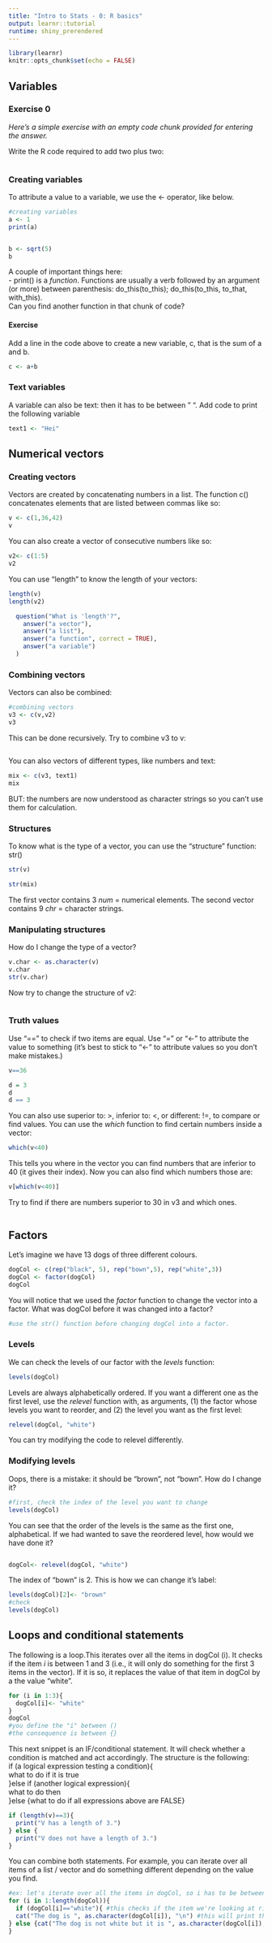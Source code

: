 ---
title: "Intro to Stats - 0: R basics"
output: learnr::tutorial
runtime: shiny_prerendered
---

```{r setup, include=FALSE}
library(learnr)
knitr::opts_chunk$set(echo = FALSE)
```


## Variables
### Exercise 0 

*Here's a simple exercise with an empty code chunk provided for entering the answer.*

Write the R code required to add two plus two:

```{r two-plus-two, exercise=TRUE}

```

### Creating variables
To attribute a value to a variable, we use the <- operator, like below.  


```{r variables, exercise=TRUE, exercise.eval=TRUE}
#creating variables
a <- 1
print(a)


b <- sqrt(5)
b


```

A couple of important things here:  
- print() is a *function*. Functions are usually a verb followed by an argument (or more) between parenthesis: do_this(to_this); do_this(to_this, to_that, with_this).  
Can you find another function in that chunk of code?   

#### Exercise 
Add a line in the code above to create a new variable, c, that is the sum of a and b.

```{r variables-hint}

c <- a+b
```

### Text variables
A variable can also be text: then it has to be between " ". Add code to print the following variable 
```{r hei, exercise=TRUE, exercise.eval=TRUE}
text1 <- "Hei"


```

## Numerical vectors
### Creating vectors
Vectors are created by concatenating numbers in a list. The function c() concatenates elements that are listed between commas like so:
```{r vector, echo = TRUE}
v <- c(1,36,42)
v
```

You can also create a vector of consecutive numbers like so:

```{r vector2, echo=TRUE}
v2<- c(1:5)
v2
```

You can use "length" to know the length of your vectors:
```{r length, exercise=TRUE}
length(v)
length(v2)
```

```{r question1}
  question("What is 'length'?",
    answer("a vector"),
    answer("a list"),
    answer("a function", correct = TRUE),
    answer("a variable")
  )
```

### Combining vectors
Vectors can also be combined:

```{r combining-vectors, exercise=TRUE, exercise.eval=TRUE}
#combining vectors
v3 <- c(v,v2)
v3
```

This can be done recursively. Try to combine v3 to v:
```{r combining-vectors-2, exercise=TRUE}

```

You can also vectors of different types, like numbers and text:

```{r mixed-vector, exercise=TRUE, exercise.eval=TRUE}
mix <- c(v3, text1)
mix
```


BUT: the numbers are now understood as character strings so you can't use them for calculation. 

### Structures
To know what is the type of a vector, you can use the "structure" function: str()
```{r str, exercise=TRUE}
str(v)

str(mix)
```
The first vector contains 3 _num_ = numerical elements. The second vector contains 9 _chr_ = character strings.  

### Manipulating structures
How do I change the type of a vector?
```{r str-manip, echo=TRUE}
v.char <- as.character(v)
v.char
str(v.char)
```

Now try to change the structure of v2:
```{r str-manip-ex, exercise=TRUE}

```

### Truth values
Use "==" to check if two items are equal. Use "=" or "<-" to attribute the value to something (it's best to stick to "<-" to attribute values so you don't make mistakes.)

```{r equals, echo=TRUE}
v==36
```

```{r equal-demo, echo=TRUE}
d = 3
d
d == 3
```

You can also use superior to: >, inferior to: <, or different: !=, to compare or find values. You can use the *which* function to find certain numbers inside a vector:
```{r which, echo=TRUE}
which(v<40)
```
This tells you where in the vector you can find numbers that are inferior to 40 (it gives their index). Now you can also find which numbers those are:

```{r which2, echo=TRUE}
v[which(v<40)]
```

Try to find if there are numbers superior to 30 in v3 and which ones.
```{r which-exo, exercise=TRUE, exercise.lines=3}

```

## Factors
Let's imagine we have 13 dogs of three different colours.
```{r factor-creation, exercise=TRUE, exercise.eval=TRUE}
dogCol <- c(rep("black", 5), rep("bown",5), rep("white",3))
dogCol <- factor(dogCol)
dogCol
```
You will notice that we used the *factor* function to change the vector into a factor. What was dogCol before it was changed into a factor?

```{r factor-creation-hint}
#use the str() function before changing dogCol into a factor.
```

### Levels
We can check the levels of our factor with the *levels* function:

```{r levels, exercise=TRUE}
levels(dogCol)
```

Levels are always alphabetically ordered. If you want a different one as the first level, use the *relevel* function with, as arguments, (1) the factor whose levels you want to reorder, and (2) the level you want as the first level:

```{r relevel, exercise=TRUE}
relevel(dogCol, "white")
```

You can try modifying the code to relevel differently.

### Modifying levels

Oops, there is a mistake: it should be "brown", not "bown". How do I change it?
```{r check-level, exercise=TRUE}
#first, check the index of the level you want to change
levels(dogCol)
```
You can see that the order of the levels is the same as the first one, alphabetical. If we had wanted to save the reordered level, how would we have done it?

```{r save-relevel, exercise=TRUE}

```


```{r save-relevel-hint}
dogCol<- relevel(dogCol, "white")
```

The index of "bown" is 2. This is how we can change it's label:

```{r relabel, exercise=TRUE}
levels(dogCol)[2]<- "brown"
#check
levels(dogCol)
```


## Loops and conditional statements

The following is a loop.This iterates over all the items in dogCol (i). It checks if the item *i* is between 1 and 3 (i.e., it will only do something for the first 3 items in the vector). If it is so, it replaces the value of that item in dogCol by a the value "white".
```{r loop, exercise=TRUE, exercise.eval=TRUE}
for (i in 1:3){
  dogCol[i]<- "white"
}
dogCol
#you define the "i" between ()
#the consequence is between {}
```

This next snippet is an IF/conditional statement. It will check whether a condition is matched and act accordingly. The structure is the following:   
  if (a logical expression testing a condition){   
  what to do if it is true  
  }else if (another logical expression){   
  what to do then   
  }else {what to do if all expressions above are FALSE}  

```{r if, exercise=TRUE}
if (length(v)==3){
  print("V has a length of 3.")
} else {
  print("V does not have a length of 3.")
}
```

You can combine both statements. For example, you can iterate over all items of a list / vector and do something different depending on the value you find. 

```{r for-if, exercise=TRUE}
#ex: let's iterate over all the items in dogCol, so i has to be between 1 (the index of the first item) and the index of the last item of the list, which corresponds to the number of items there are in the list.
for (i in 1:length(dogCol)){
  if (dogCol[i]=="white"){ #this checks if the item we're looking at right now is "grey".
  cat("The dog is ", as.character(dogCol[i]), "\n") #this will print the first part followed by the item which has i as its index. So if i=1 it will print the first item in dogCol, etc.
} else {cat("The dog is not white but it is ", as.character(dogCol[i]), "\n")}
}

```


